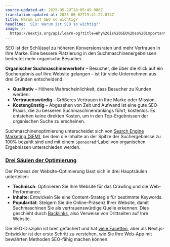 ```yaml
---
source-updated-at: 2025-05-29T18:05:49.000Z
translation-updated-at: 2025-06-02T19:41:22.074Z
title: Warum ist SEO so wichtig?
headline: 'SEO: Warum ist SEO so wichtig?'
image: >-
  https://nextjs.org/api/learn-og?title=Why%20is%20SEO%20so%20important?&amp;chapter=1
---
```


SEO ist der Schlüssel zu höheren Konversionsraten und mehr Vertrauen in Ihre Marke. Eine bessere Platzierung in den Suchmaschinenergebnissen bedeutet mehr organische Besucher.

**Organischer Suchmaschinenverkehr** – Besucher, die über die Klick auf ein Suchergebnis auf Ihre Website gelangen – ist für viele Unternehmen aus drei Gründen entscheidend:

*   **Qualitativ** – Höhere Wahrscheinlichkeit, dass Besucher zu Kunden werden.
*   **Vertrauenswürdig** – Größeres Vertrauen in Ihre Marke oder Mission.
*   **Kostengünstig** – Abgesehen von Zeit und Aufwand ist eine gute SEO-Praxis, die zu besseren Suchmaschinenrankings führt, kostenlos. Es entstehen keine direkten Kosten, um in den Top-Ergebnissen der organischen Suche zu erscheinen.

Suchmaschinenoptimierung unterscheidet sich von [Search Engine Marketing (SEM)](https://learndigital.withgoogle.com/digitalgarage/course/promote-business-online/lesson/54), bei dem die Inhalte an der Spitze der Suchergebnisse zu 100% bezahlt sind und mit einem `Sponsored`-Label von organischen Ergebnissen unterschieden werden.

### [Drei Säulen der Optimierung](#drei-saeulen-der-optimierung)

Der Prozess der Website-Optimierung lässt sich in drei Hauptsäulen unterteilen:

*   **Technisch**: Optimieren Sie Ihre Website für das Crawling und die Web-Performance.
*   **Inhalte**: Entwickeln Sie eine Content-Strategie für bestimmte Keywords.
*   **Popularität**: Steigern Sie die Online-Präsenz Ihrer Website, damit Suchmaschinen Sie als vertrauenswürdige Quelle erkennen. Dies geschieht durch [Backlinks](https://moz.com/learn/seo/backlinks), also Verweise von Drittseiten auf Ihre Website.

Die SEO-Disziplin ist breit gefächert und hat [viele Facetten](https://learningseo.io/), aber als Next.js-Entwickler ist der erste Schritt zu verstehen, wie Sie Ihre Web-App mit bewährten Methoden SEO-fähig machen können.